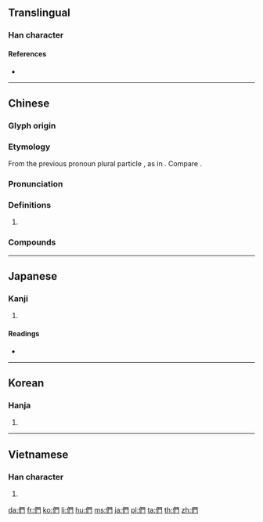 {{also|们}}
==Translingual==
{{stroke order|type=animate}}

===Han character===
{{Han char|rn=9|rad=人|as=08|sn=10|four=27220|canj=OAN|ids=⿰亻門}}

====References====
* {{Han ref|kx=0107.260|dkj=00766|dj=0229.060|hdz=10185.020|uh=5011|ud=20497|bh=ADCC|bd=44492}}

----

==Chinese==
{{zh-forms|s=们}}

===Glyph origin===
{{Han compound|亻|門|ls=psc|c1=s|c2=p}}

===Etymology===
From the previous pronoun plural particle {{zh-l|*每}}, as in {{zh-l|我每}}. Compare {{zh-l|*您}}.

===Pronunciation===
{{zh-pron
|m=men
|ma=y
|c=mun4
|mn=bûn
|w=3men
|mc=
|oc=
|cat=suffix
}}

===Definitions===
{{zh-hanzi}}

# {{n-g|Suffix indicating [[plural]] for pronouns, some animated nouns and personifications.}}
#: {{zh-x|我們|we}}
#: {{zh-x|孩子{zi}們|children}}

===Compounds===
{{zh-der|人們|他們|他們倆|你們|俺們|咱們|哥們兒|哥兒們|圖們江|她們|娘兒們|孩兒們|它們|小哥兒們|小姐們兒|我們|渠們|爺們|爺們兒|爺兒們|牠們|老哥兒們|諾們罕|這們|鐵哥們}}

----

==Japanese==

===Kanji===
{{ja-kanji|grade=|rs=人08}}

# {{defn|lang=ja|sort=人08}}

====Readings====
* {{ja-readings|on=[[もん]] (mon)|kun=[[ともがら]] (tomogara)}}

----

==Korean==

===Hanja===
{{ko-hanja|hangeul=문|mr=mun}}

# {{defn|lang=ko|sort=人08}}

----

==Vietnamese==

===Han character===
{{vi-hantu|[[món]], [[môn]], [[mon]]|rs=人08}}

# {{defn|lang=vi|sort=人08}}

[[da:們]]
[[fr:們]]
[[ko:們]]
[[li:們]]
[[hu:們]]
[[ms:們]]
[[ja:們]]
[[pl:們]]
[[ta:們]]
[[th:們]]
[[zh:們]]